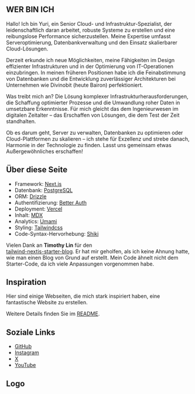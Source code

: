 ---
---

## WER BIN ICH

Hallo! Ich bin Yuri, ein Senior Cloud- und Infrastruktur-Spezialist, der leidenschaftlich daran arbeitet, robuste Systeme zu erstellen und eine reibungslose Performance sicherzustellen. Meine Expertise umfasst Serveroptimierung, Datenbankverwaltung und den Einsatz skalierbarer Cloud-Lösungen.

Derzeit erkunde ich neue Möglichkeiten, meine Fähigkeiten im Design effizienter Infrastrukturen und in der Optimierung von IT-Operationen einzubringen. In meinen früheren Positionen habe ich die Feinabstimmung von Datenbanken und die Entwicklung zuverlässiger Architekturen bei Unternehmen wie Divinobit (heute Bairon) perfektioniert.

Was treibt mich an? Die Lösung komplexer Infrastrukturherausforderungen, die Schaffung optimierter Prozesse und die Umwandlung roher Daten in umsetzbare Erkenntnisse. Für mich gleicht das dem Ingenieurwesen im digitalen Zeitalter – das Erschaffen von Lösungen, die dem Test der Zeit standhalten.

Ob es darum geht, Server zu verwalten, Datenbanken zu optimieren oder Cloud-Plattformen zu skalieren – ich stehe für Exzellenz und strebe danach, Harmonie in der Technologie zu finden. Lasst uns gemeinsam etwas Außergewöhnliches erschaffen!

## Über diese Seite

- Framework: [Next.js](https://nextjs.org/)
- Datenbank: [PostgreSQL](https://www.postgresql.org/)
- ORM: [Drizzle](https://orm.drizzle.team/)
- Authentifizierung: [Better Auth](https://www.better-auth.com/)
- Deployment: [Vercel](https://vercel.com)
- Inhalt: [MDX](https://mdxjs.com/)
- Analytics: [Umami](https://github.com/umami-software/umami)
- Styling: [Tailwindcss](https://tailwindcss.com)
- Code-Syntax-Hervorhebung: [Shiki](https://github.com/shikijs/shiki)

Vielen Dank an **Timothy Lin** für den  
[tailwind-nextjs-starter-blog](https://github.com/timlrx/tailwind-nextjs-starter-blog). Er hat mir geholfen, als ich keine Ahnung hatte, wie man einen Blog von Grund auf erstellt. Mein Code ähnelt nicht dem Starter-Code, da ich viele Anpassungen vorgenommen habe. 

## Inspiration

Hier sind einige Webseiten, die mich stark inspiriert haben, eine fantastische Website zu erstellen.

Weitere Details finden Sie im [README](https://github.com/isyuricunha/website?tab=readme-ov-file#credits).

## Soziale Links

- [GitHub](https://github.com/isyuricunha)
- [Instagram](https://www.instagram.com/isyuricunha)
- [X](https://x.com/isyuricunha)
- [YouTube](https://www.youtube.com/@isyuricunha)

## Logo

<Logo />

